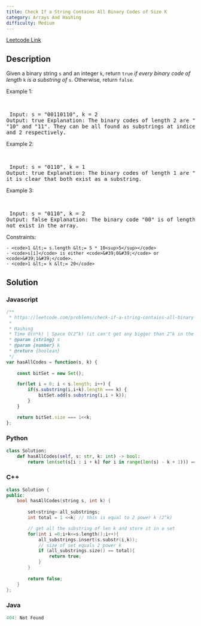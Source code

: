 ```yaml
---
title: Check If a String Contains All Binary Codes of Size K
category: Arrays And Hashing
difficulty: Medium
---
```


<Callout>

[Leetcode Link](https://leetcode.com/problems/check-if-a-string-contains-all-binary-codes-of-size-k)

</Callout>

## Description
Given a binary string <code>s</code> and an integer <code>k</code>, return <code>true</code> *if every binary code of length* <code>k</code> *is a substring of* <code>s</code>. Otherwise, return <code>false</code>.

 
Example 1:

<br /><pre className="overflow-x-auto">
Input: s = &quot;00110110&quot;, k = 2
Output: true
Explanation: The binary codes of length 2 are &quot;00&quot;, &quot;01&quot;, &quot;10&quot; and &quot;11&quot;. They can be all found as substrings at indices 0, 1, 3 and 2 respectively.
</pre>

Example 2:

<br /><pre className="overflow-x-auto">
Input: s = &quot;0110&quot;, k = 1
Output: true
Explanation: The binary codes of length 1 are &quot;0&quot; and &quot;1&quot;, it is clear that both exist as a substring. 
</pre>

Example 3:

<br /><pre className="overflow-x-auto">
Input: s = &quot;0110&quot;, k = 2
Output: false
Explanation: The binary code &quot;00&quot; is of length 2 and does not exist in the array.
</pre>

 
Constraints:


	- <code>1 &lt;= s.length &lt;= 5 * 10<sup>5</sup></code>
	- <code>s[i]</code> is either <code>&#39;0&#39;</code> or <code>&#39;1&#39;</code>.
	- <code>1 &lt;= k &lt;= 20</code>



## Solution

### Javascript
```javascript
/**
 * https://leetcode.com/problems/check-if-a-string-contains-all-binary-codes-of-size-k/
 * 
 * Hashing
 * Time O(n*k) | Space O(2^k) (it can't get any bigger than 2^k in the worst case)
 * @param {string} s
 * @param {number} k
 * @return {boolean}
 */
var hasAllCodes = function(s, k) {
    
    const bitSet = new Set();

    for(let i = 0; i < s.length; i++) {
        if(s.substring(i,i+k).length === k) {
            bitSet.add(s.substring(i,i + k));
        }
    }

    return bitSet.size === 1<<k;
};


```
### Python
```python
class Solution:
    def hasAllCodes(self, s: str, k: int) -> bool:
        return len(set(s[i : i + k] for i in range(len(s) - k + 1))) == 2**k

```
### C++
```cpp
class Solution {
public:
    bool hasAllCodes(string s, int k) {
        
        set<string> all_substrings;
        int total = 1 <<k; // this is equal to 2 power k (2^k)

        // get all the substring of len k and store it in a set
        for(int i =0;i+k<=s.length();i++){
            all_substrings.insert(s.substr(i,k));
            // size of set equals 2 power k
            if (all_substrings.size() == total){
                return true;
            }
        }
        
        return false;
    }
};

```
### Java
```java
404: Not Found
```


